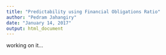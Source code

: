 ```yaml
---
title: "Predictability using Financial Obligations Ratio"
author: "Pedram Jahangiry"
date: "January 14, 2017"
output: html_document
---
```


working on it...
